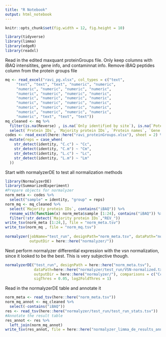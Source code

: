 ```yaml
---
title: "R Notebook"
output: html_notebook
---
```

 
```r
knitr::opts_chunk$set(fig.width = 12, fig.height = 10)
```

```r
library(tidyverse)
library(limma)
library(edgeR)
library(readxl)
```
Read in the edited maxquant proteinGroups file. Only keep columns with iBAQ intensitites, gene info, and contaminnat info.
Remove iBAQ peptides column from the protein groups file
```r
mq <- read_excel("ravi_pg.xlsx", col_types = c("text", 
     "text", "text", "text", "numeric", "numeric", 
     "numeric", "numeric", "numeric", "numeric", 
     "numeric", "numeric", "numeric", "numeric", 
     "numeric", "numeric", "numeric", "numeric", 
     "numeric", "numeric", "numeric", "numeric", 
     "numeric", "numeric", "numeric", "numeric", 
     "numeric", "numeric", "numeric", "numeric", 
     "numeric", "text", "text", "text"))
mq_cleaned <- mq %>% 
  filter(is.na(Reverse) , is.na(`Only identified by site`), is.na(`Potential contaminant`)) %>% 
  select(`Protein IDs`, `Majority protein IDs`, `Protein names`, `Gene names` ,matches("iBAQ (([01][0-9])|(2[0-4]))")) 
codes <- read_excel(here::here("ravi_proteinGroups.xlsx"), sheet = 2) %>% 
  mutate(reps = case_when(
    str_detect(identity, "C.c") ~ "Cc",
    str_detect(identity, "C.m") ~ "Cm",
    str_detect(identity, "L.c") ~ "Lc",
    str_detect(identity, "L.m") ~ "Lm"
  ))
```


Start with normalyzerDE to test all normalization methods
```r
library(NormalyzerDE)
library(SummarizedExperiment)
#Prepare objects for normalyzer
norm_meta <- codes %>% 
  select("sample" = identity, "group" = reps)
norm_mq <- mq_cleaned %>% 
  select(`Majority protein IDs`, contains("iBAQ")) %>% 
  rename_with(function(x) norm_meta$sample [1:24], contains("iBAQ")) %>% 
  filter(!str_detect(`Majority protein IDs`,"REV_"))
write_tsv(norm_meta [1:24,], file = "norm_meta.tsv")
write_tsv(norm_mq , file = "norm_mq.tsv")
  
normalyzer(jobName="test_run", designPath="norm_meta.tsv", dataPath="norm_mq.tsv",
           outputDir = here::here("normalyzer/"))

```
Next perform normalyzer differential expression with the vsn normalization, since it looked to be the best. This is very subjective though.

```r
normalyzerDE("test_run", designPath = here::here("norm_meta.tsv"), 
             dataPath=here::here("normalyzer/test_run/VSN-normalized.txt"),
             outputDir = here::here("normalyzer/"), comparisons = c("Cc-Lc","Cm-Lm"),
             sigThres = 0.05, log2FoldThres = 1)
```
Read in the normalyzerDE table and annotate it
```r
norm_meta <- read_tsv(here::here("norm_meta.tsv"))
norm_mq_annot <- mq_cleaned %>% 
  select(-contains("iBAQ")) 
res <- read_tsv(here::here("normalyzer/test_run/test_run_stats.tsv"))
#Annotate the result table
res_annot <- res %>% 
  left_join(norm_mq_annot)
write_tsv(res_annot, file = here::here("normalyzer_limma_de_results_annotated.tsv"))
```


